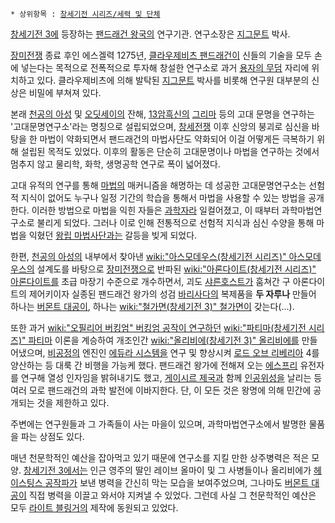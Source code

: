  * 상위항목 : [[창세기전 시리즈/세력 및 단체]]

[[창세기전 3]]에 등장하는 [[팬드래건 왕국]]의 연구기관. 연구소장은 [[지그문트]] 박사.

[[장미전쟁]] 종료 후인 에스겔력 1275년, [[클라우제비츠 팬드래건]]이 신들의 기술을 모두 손에 넣는다는 목적으로 전폭적으로 투자해 창설한 연구소로 과거 [[용자의 무덤]] 자리에 위치하고 있다. 클라우제비츠에 의해 발탁된 [[지그문트]] 박사를 비롯해 연구원 대부분의 신상은 비밀에 부쳐져 있다.

본래 [[천공의 아성]] 및 [[오딧세이]]의 잔해, [[13암흑신]]의 [[그리마]] 등의 고대 문명을 연구하는 '고대문명연구소'라는 명칭으로 설립되었으며, [[창세전쟁]] 이후 신앙의 붕괴로 심신을 바탕을 한 마법이 약화되면서 팬드래건의 마법사단도 약화되어 이걸 어떻게든 극복하기 위해 설립된 목적도 있었다. 이후의 활동은 단순히 고대문명이나 마법을 연구하는 것에서 멈추지 않고 물리학, 화학, 생명공학 연구로 폭이 넓어졌다.

고대 유적의 연구를 통해 [[마법]]의 매커니즘을 해명하는 데 성공한 고대문명연구소는 선험적 지식이 없어도 누구나 일정 기간의 학습을 통해서 마법을 사용할 수 있는 방법을 공개한다. 이러한 방법으로 마법을 익힌 자들은 [[과학자]]라 일컬어졌고, 이 때부터 과학마법연구소로 불리게 되었다. 그러나 이로 인해 전통적으로 선험적 지식과 심신 수양을 통해 마법을 익혔던 [[왕립 마법사단]]과는 갈등을 빚게 되었다.

한편, [[천공의 아성]]의 내부에서 찾아낸 [[wiki:"아스모데우스(창세기전 시리즈)" 아스모데우스]]의 설계도를 바탕으로 [[장미전쟁]]으로 반파된 [[wiki:"아론다이트(창세기전 시리즈)" 아론다이트]]를 초급 마장기 수준으로 개수하면서, 괴도 [[샤른호스트]]가 훔쳐간 구 아론다이트의 제어키이자 실종된 팬드래건 왕가의 성검 [[바리사다]]의 복제품을 '''두 자루나''' 만들어 하나는 [[버몬트 대공]]이, 하나는 [[wiki:"철가면(창세기전 3)" 철가면]]이 갖는다(...).

또한 과거 [[wiki:"오필리어 버킹엄" 버킹엄 공작이 연구하던]] [[wiki:"파티마(창세기전 시리즈)" 파티마]] 이론을 계승하여 개조인간 [[wiki:"올리비에(창세기전 3)" 올리비에]]를 만들어냈으며, [[비공정]]의 엔진인 [[에듀라 시스템]]을 연구 및 향상시켜 [[로드 오브 리베리아]] 4를 양산하는 등 대룩 간 비행을 가능케 했다. 팬드래건 왕가에 전해져 오는 [[에스프리]] 유전자를 연구해 열성 인자임을 밝혀내기도 했고, [[게이시르 제국]]과 함께 [[인공위성]]을 날리는 등 여러 모로 팬드래건의 과학 발전에 이바지한다. 단, 이 모든 것은 왕명에 의해 민간에 공개되는 것을 제한하고 있다.

주변에는 연구원들과 그 가족들이 사는 마을이 있으며, 과학마법연구소에서 발명한 물품을 파는 상점도 있다.

매년 천문학적인 예산을 잡아먹고 있기 때문에 연구소를 지킬 만한 상주병력은 적은 모양. [[창세기전 3]]에서는 인근 영주의 딸인 레이브 올마이 및 그 사병들이나 올리비에가 [[헤이스팅스 공작]]파가 보낸 병력을 간신히 막는 모습을 보여주었으며, 그나마도 [[버몬트 대공]]이 직접 병력을 이끌고 와서야 지켜낼 수 있었다. 그런데 사실 그 천문학적인 예산은 모두 [[라이트 블링거]]의 제작에 동원되고 있었다.
